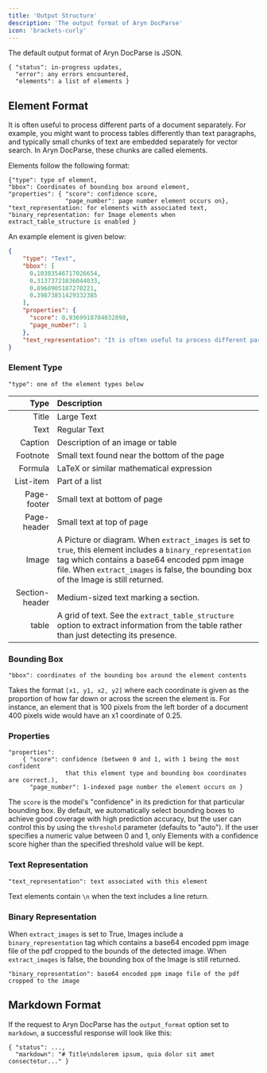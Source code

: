 ```yaml
---
title: 'Output Structure'
description: 'The output format of Aryn DocParse'
icon: 'brackets-curly'
---
```

The default output format of Aryn DocParse is JSON.

```text
{ "status": in-progress updates,
  "error": any errors encountered,
  "elements": a list of elements }
```

## Element Format

It is often useful to process different parts of a document separately. For example, you might want to process tables differently than text paragraphs, and typically small chunks of text are embedded separately for vector search. In Aryn DocParse, these chunks are called elements.

Elements follow the following format:

```text
{"type": type of element,
"bbox": Coordinates of bounding box around element,
"properties": { "score": confidence score,
                "page_number": page number element occurs on},
"text_representation: for elements with associated text,
"binary_representation: for Image elements when extract_table_structure is enabled }
```

An example element is given below:

```json
{
    "type": "Text",
    "bbox": [
      0.10383546717026654,
      0.31373721036044033,
      0.8960905187270221,
      0.39873851429332385
    ],
    "properties": {
      "score": 0.9369918704032898,
      "page_number": 1
    },
    "text_representation": "It is often useful to process different parts of a document separately. For example you\nmight want to process tables differently than text paragraphs, and typically small chunks\nof text are embedded separately for vector search. In Aryn DocParse, these\nchunks are called elements.\n"
}
```

### Element Type

```text
"type": one of the element types below
```

|  Type   | Description  |
| ------: | :----------- |
| Title   |  Large Text  |
| Text    | Regular Text | 
| Caption | Description of an image or table |
| Footnote | Small text found near the bottom of the page |
| Formula | LaTeX or similar mathematical expression |
| List-item | Part of a list |
| Page-footer | Small text at bottom of page |
| Page-header | Small text at top of page |
| Image | A Picture or diagram. When `extract_images` is set to `true`, this element includes a `binary_representation` tag which contains a base64 encoded ppm image file. When `extract_images` is false, the bounding box of the Image is still returned. |
| Section-header | Medium-sized text marking a section. |
| table | A grid of text. See the `extract_table_structure` option to extract information from the table rather than just detecting its presence. |

### Bounding Box

```text
"bbox": coordinates of the bounding box around the element contents
```
Takes the format `[x1, y1, x2, y2]` where each coordinate is given as the proportion of how far down or across the screen the element is. For instance, an element that is 100 pixels from the left border of a document 400 pixels wide would have an x1 coordinate of 0.25.

### Properties

```text
"properties":
    { "score": confidence (between 0 and 1, with 1 being the most confident 
                that this element type and bounding box coordinates are correct.),
      "page_number": 1-indexed page number the element occurs on }
```

The `score` is the model's "confidence" in its prediction for that particular bounding box. By default, we automatically select bounding boxes to achieve good coverage with high prediction accuracy, but the user can control this by using the `threshold` parameter (defaults to "auto"). If the user specifies a numeric value between 0 and 1, only Elements with a confidence score higher than the specified threshold value will be kept.

### Text Representation

```text
"text_representation": text associated with this element
```

Text elements contain `\n` when the text includes a line return.

### Binary Representation

When `extract_images` is set to True, Images include a `binary_representation` tag which contains a base64 encoded ppm image file of the pdf cropped to the bounds of the detected image. When `extract_images` is false, the bounding box of the Image is still returned.

```text
"binary_representation": base64 encoded ppm image file of the pdf cropped to the image
```

## Markdown Format

If the request to Aryn DocParse has the `output_format` option set to `markdown`, a successful response will look like this:

```text
{ "status": ...,
  "markdown": "# Title\ndolorem ipsum, quia dolor sit amet consectetur..." }
```
